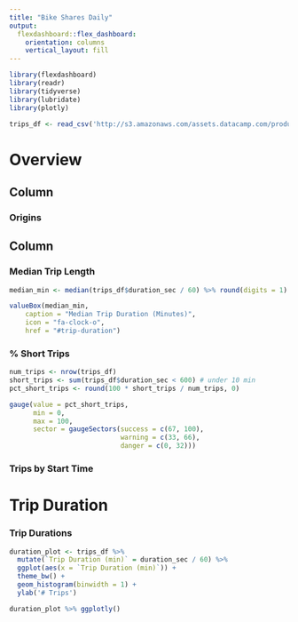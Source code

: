 ```yaml
---
title: "Bike Shares Daily"
output: 
  flexdashboard::flex_dashboard:
    orientation: columns
    vertical_layout: fill
---
```


```r
library(flexdashboard)
library(readr)
library(tidyverse)
library(lubridate)
library(plotly)

trips_df <- read_csv('http://s3.amazonaws.com/assets.datacamp.com/production/course_6355/datasets/sanfran_bikeshare_joined_oneday.csv')
```

Overview
====================================================

Column {data-width=650}
-----------------------------------------------------------------------

### Origins


Column {data-width=350}
-----------------------------------------------------------------------

### Median Trip Length

```r

median_min <- median(trips_df$duration_sec / 60) %>% round(digits = 1)

valueBox(median_min,
    caption = "Median Trip Duration (Minutes)",
    icon = "fa-clock-o",
    href = "#trip-duration")
```

### % Short Trips

```r

num_trips <- nrow(trips_df)
short_trips <- sum(trips_df$duration_sec < 600) # under 10 min
pct_short_trips <- round(100 * short_trips / num_trips, 0)

gauge(value = pct_short_trips,
      min = 0,
      max = 100,
      sector = gaugeSectors(success = c(67, 100),
                            warning = c(33, 66),
                            danger = c(0, 32)))
```

### Trips by Start Time

Trip Duration
====================================================

### Trip Durations

```r

duration_plot <- trips_df %>%
  mutate(`Trip Duration (min)` = duration_sec / 60) %>%
  ggplot(aes(x = `Trip Duration (min)`)) +
  theme_bw() +
  geom_histogram(binwidth = 1) +
  ylab('# Trips')

duration_plot %>% ggplotly()

```



